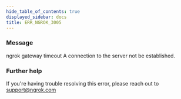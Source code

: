 ```yaml
---
hide_table_of_contents: true
displayed_sidebar: docs
title: ERR_NGROK_3005
---
```




### Message

ngrok gateway timeout
A connection to the server not be established.

<ErrorDetails error="err_ngrok_3005" />

### Further help

If you're having trouble resolving this error, please reach out to [support@ngrok.com](mailto:support@ngrok.com?subject=Help%20with%20ERR_NGROK_3005)
